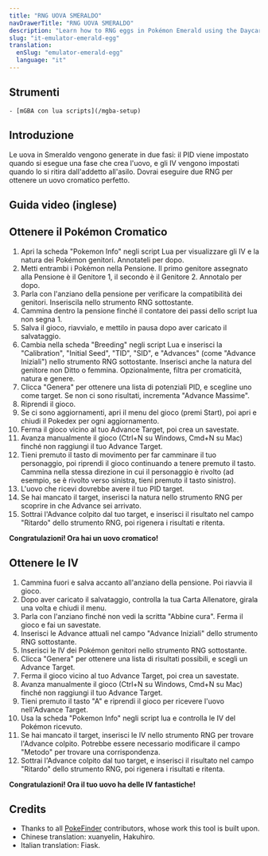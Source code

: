 ```yaml
---
title: "RNG UOVA SMERALDO"
navDrawerTitle: "RNG UOVA SMERALDO"
description: "Learn how to RNG eggs in Pokémon Emerald using the Daycare. Get perfect IVs, natures, and shinies."
slug: "it-emulator-emerald-egg"
translation:
  enSlug: "emulator-emerald-egg"
  language: "it"
---
```


## Strumenti

    - [mGBA con lua scripts](/mgba-setup)

## Introduzione

Le uova in Smeraldo vengono generate in due fasi: il PID viene impostato quando si esegue una fase che crea l'uovo,
e gli IV vengono impostati quando lo si ritira dall'addetto all'asilo. Dovrai eseguire due RNG per ottenere un uovo cromatico perfetto.

## Guida video (inglese)

<YouTubeVideo id="JtwSZgw6Q4U" />

## Ottenere il Pokémon Cromatico

1. Apri la scheda "Pokemon Info" negli script Lua per visualizzare gli IV e la natura dei Pokémon genitori. Annotateli per dopo.
2. Metti entrambi i Pokémon nella Pensione. Il primo genitore assegnato alla Pensione è il Genitore 1, il secondo è il Genitore 2. Annotalo per dopo.
3. Parla con l'anziano della pensione per verificare la compatibilità dei genitori. Inseriscila nello strumento RNG sottostante.
4. Cammina dentro la pensione finché il contatore dei passi dello script lua non segna 1.
5. Salva il gioco, riavvialo, e mettilo in pausa dopo aver caricato il salvataggio.
6. Cambia nella scheda "Breeding" negli script Lua e inserisci la "Calibration", "Initial Seed", "TID", "SID", e "Advances" (come "Advance Iniziali")
   nello strumento RNG sottostante. Inserisci anche la natura del genitore non Ditto o femmina. Opzionalmente, filtra per cromaticità, natura e genere.
7. Clicca "Genera" per ottenere una lista di potenziali PID, e scegline uno come target. Se non ci sono risultati, incrementa "Advance Massime".
8. Riprendi il gioco.
9. Se ci sono aggiornamenti, apri il menu del gioco (premi Start), poi apri e chiudi il Pokedex per ogni aggiornamento.
10. Ferma il gioco vicino al tuo Advance Target, poi crea un savestate.
11. Avanza manualmente il gioco (Ctrl+N su Windows, Cmd+N su Mac) finché non raggiungi il tuo Advance Target.
12. Tieni premuto il tasto di movimento per far camminare il tuo personaggio, poi riprendi il gioco continuando a tenere premuto il tasto. Cammina nella stessa direzione in cui il personaggio è rivolto (ad esempio, se è rivolto verso sinistra, tieni premuto il tasto sinistro).
13. L'uovo che ricevi dovrebbe avere il tuo PID target.
14. Se hai mancato il target, inserisci la natura nello strumento RNG per scoprire in che Advance sei arrivato.
15. Sottrai l'Advance colpito dal tuo target, e inserisci il risultato nel campo "Ritardo" dello strumento RNG, poi rigenera i risultati e ritenta.

**Congratulazioni! Ora hai un uovo cromatico!**

<EmeraldHeldEgg lua />

## Ottenere le IV

1. Cammina fuori e salva accanto all'anziano della pensione. Poi riavvia il gioco.
2. Dopo aver caricato il salvataggio, controlla la tua Carta Allenatore, girala una volta e chiudi il menu.
3. Parla con l'anziano finché non vedi la scritta "Abbine cura". Ferma il gioco e fai un savestate.
4. Inserisci le Advance attuali nel campo "Advance Iniziali" dello strumento RNG sottostante.
5. Inserisci le IV dei Pokémon genitori nello strumento RNG sottostante.
6. Clicca "Genera" per ottenere una lista di risultati possibili, e scegli un Advance Target.
7. Ferma il gioco vicino al tuo Advance Target, poi crea un savestate.
8. Avanza manualmente il gioco (Ctrl+N su Windows, Cmd+N su Mac) finché non raggiungi il tuo Advance Target.
9. Tieni premuto il tasto "A" e riprendi il gioco per ricevere l'uovo nell'Advance Target.
10. Usa la scheda "Pokemon Info" negli script lua e controlla le IV del Pokémon ricevuto.
11. Se hai mancato il target, inserisci le IV nello strumento RNG per trovare l'Advance colpito. Potrebbe essere necessario modificare il campo "Metodo" per trovare una corrispondenza.
12. Sottrai l'Advance colpito dal tuo target, e inserisci il risultato nel campo "Ritardo" dello strumento RNG, poi rigenera i risultati e ritenta.

**Congratulazioni! Ora il tuo uovo ha delle IV fantastiche!**

<EmeraldPickupEgg lua />

## Credits

- Thanks to all [PokeFinder](https://github.com/Admiral-Fish/PokeFinder) contributors, whose work this tool is built upon.
- Chinese translation: xuanyelin, Hakuhiro.
- Italian translation: Fiask.
